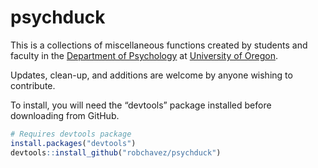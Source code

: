 # psychduck

This is a collections of miscellaneous functions created by students and faculty in the [Department of Psychology](https://psychology.uoregon.edu/) at [University of Oregon](https://www.uoregon.edu/). 

Updates, clean-up, and additions are welcome by anyone wishing to contribute. 

To install, you will need the "devtools" package installed before downloading from GitHub.
```r

# Requires devtools package
install.packages("devtools")
devtools::install_github("robchavez/psychduck")
```
